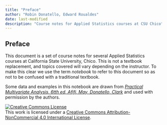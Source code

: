 ```yaml
---
title: "Preface"
author: "Robin Donatello, Edward Roualdes"
date: last-modified
description: "Course notes for Applied Statistics courses at CSU Chico"
---
```


## Preface {.unnumbered}

This document is a set of course notes for several Applied Statistics courses at California State University, Chico. This is not a textbook replacement, and topics covered will vary depending on the instructor. To make this clear we use the term *notebook* to refer to this document so as not to be confused with a traditional textbook.

Some data and examples in this notebook are drawn from [*Practical Multivariate Analysis, 6tth ed, Afifi, May, Donatello, Clark*](https://www.crcpress.com/Practical-Multivariate-Analysis/Afifi-May-Donatello-Clark/p/book/9781138702226) and used with permission by the authors.

<a rel="license" href="http://creativecommons.org/licenses/by-nc/4.0/"><img src="https://i.creativecommons.org/l/by-nc/4.0/88x31.png" alt="Creative Commons License" style="border-width:0"/></a><br />This work is licensed under a <a rel="license" href="http://creativecommons.org/licenses/by-nc/4.0/">Creative Commons Attribution-NonCommercial 4.0 International License</a>.

